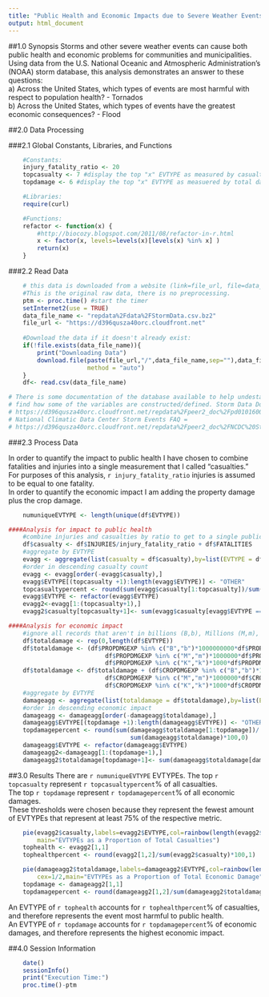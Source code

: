 ```yaml
---
title: "Public Health and Economic Impacts due to Severe Weather Events"
output: html_document
---
```

##1.0 Synopsis
Storms and other severe weather events can cause both public health and economic problems for 
communities and municipalities. Using data from the U.S. National Oceanic and Atmospheric 
Administration's (NOAA) storm database, this analysis demonstrates an answer to these questions:  
a) Across the United States, which types of events are most harmful with respect to population 
health? - Tornados  
b) Across the United States, which types of events have the greatest economic consequences? - Flood

##2.0 Data Processing

###2.1 Global Constants, Libraries, and Functions
```r
    #Constants:
    injury_fatality_ratio <- 20
    topcasualty <- 7 #display the top "x" EVTYPE as measured by casualty
    topdamage <- 6 #display the top "x" EVTYPE as measuered by total damage

    #Libraries:
    require(curl)

    #Functions:
    refactor <- function(x) {
        #http://biocozy.blogspot.com/2011/08/refactor-in-r.html
        x <- factor(x, levels=levels(x)[levels(x) %in% x] )
        return(x)
    }
```
###2.2 Read Data
```r
    # this data is downloaded from a website (link=file_url, file=data_file_name).
    #This is the original raw data, there is no preprocessing.
    ptm <- proc.time() #start the timer
    setInternet2(use = TRUE)
    data_file_name <- "repdata%2Fdata%2FStormData.csv.bz2"
    file_url <- "https://d396qusza40orc.cloudfront.net"
    
    #Download the data if it doesn't already exist:
    if(!file.exists(data_file_name)){
        print("Downloading Data")
        download.file(paste(file_url,"/",data_file_name,sep=""),data_file_name, mode = "wb",
                      method = "auto")
    }
    df<- read.csv(data_file_name)

# There is some documentation of the database available to help undestand the file. Here you will
# find how some of the variables are constructed/defined. Storm Data Documentation = 
# https://d396qusza40orc.cloudfront.net/repdata%2Fpeer2_doc%2Fpd01016005curr.pdf
# National Climatic Data Center Storm Events FAQ = 
# https://d396qusza40orc.cloudfront.net/repdata%2Fpeer2_doc%2FNCDC%20Storm%20Events-FAQ%20Page.pdf

```
###2.3 Process Data

In order to quantify the impact to public health I have chosen to combine fatalities and injuries 
into a single measurement that I called "casualties."  For purposes of this analysis, 
`r injury_fatality_ratio` injuries is assumed to be equal to one fatality.  
In order to quantify the economic impact I am adding the property damage plus the crop damage.

```r
    numuniqueEVTYPE <- length(unique(df$EVTYPE))

####Analysis for impact to public health
    #combine injuries and casualties by ratio to get to a single publich health metric
    df$casualty <- df$INJURIES/injury_fatality_ratio + df$FATALITIES
    #aggregate by EVTYPE
    evagg <- aggregate(list(casualty = df$casualty),by=list(EVTYPE = df$EVTYPE),FUN=sum)
    #order in descending casualty count
    evagg <- evagg[order(-evagg$casualty),]
    evagg$EVTYPE[(topcasualty +1):length(evagg$EVTYPE)] <- "OTHER"
    topcasualtypercent <- round(sum(evagg$casualty[1:topcasualty])/sum(evagg$casualty)*100,0)
    evagg$EVTYPE <- refactor(evagg$EVTYPE)
    evagg2<-evagg[1:(topcasualty+1),]
    evagg2$casualty[topcasualty+1]<- sum(evagg$casualty[evagg$EVTYPE == "OTHER"])
```
```r
####Analysis for economic impact
    #ignore all records that aren't in billions (B,b), Millions (M,m), or Thousands (K,k)
    df$totaldamage <- rep(0,length(df$EVTYPE))
    df$totaldamage <- (df$PROPDMGEXP %in% c("B","b")*1000000000*df$PROPDMG +
                           df$PROPDMGEXP %in% c("M","m")*1000000*df$PROPDMG +
                           df$PROPDMGEXP %in% c("K","k")*1000*df$PROPDMG)
    df$totaldamage <- df$totaldamage + (df$CROPDMGEXP %in% c("B","b")*1000000000*df$CROPDMG +
                           df$CROPDMGEXP %in% c("M","m")*1000000*df$CROPDMG +
                           df$CROPDMGEXP %in% c("K","k")*1000*df$CROPDMG)
    #aggregate by EVTYPE
    damageagg <- aggregate(list(totaldamage = df$totaldamage),by=list(EVTYPE = df$EVTYPE),FUN=sum)
    #order in descending economic impact
    damageagg <- damageagg[order(-damageagg$totaldamage),]
    damageagg$EVTYPE[(topdamage +1):length(damageagg$EVTYPE)] <- "OTHER"
    topdamagepercent <- round(sum(damageagg$totaldamage[1:topdamage])/
                                  sum(damageagg$totaldamage)*100,0)
    damageagg$EVTYPE <- refactor(damageagg$EVTYPE)
    damageagg2<-damageagg[1:(topdamage+1),]
    damageagg2$totaldamage[topdamage+1]<- sum(damageagg$totaldamage[damageagg$EVTYPE == "OTHER"])
```
##3.0 Results
There are `r numuniqueEVTYPE` EVTYPEs.  The top `r topcasualty` represent `r topcasualtypercent`% of
all casualties.  
The top `r topdamage` represent `r topdamagepercent`% of all economic damages.  
These thresholds were chosen because they represent the fewest amount of EVTYPEs that represent at
least 75% of the respective metric.  

```r
    pie(evagg2$casualty,labels=evagg2$EVTYPE,col=rainbow(length(evagg2$EVTYPE)),cex=1/2,
        main="EVTYPEs as a Proportion of Total Casualties")
    tophealth <- evagg2[1,1]
    tophealthpercent <- round(evagg2[1,2]/sum(evagg2$casualty)*100,1)

    pie(damageagg2$totaldamage,labels=damageagg2$EVTYPE,col=rainbow(length(damageagg2$EVTYPE)),
        cex=1/2,main="EVTYPEs as a Proportion of Total Economic Damage")
    topdamage <- damageagg2[1,1]
    topdamagepercent <- round(damageagg2[1,2]/sum(damageagg2$totaldamage)*100,1)

```

An EVTYPE of `r tophealth` accounts for `r tophealthpercent`% of casualties, and therefore 
represents the event most harmful to public health.  
An EVTYPE of `r topdamage` accounts for `r topdamagepercent`% of economic damages, and therefore 
represents the highest economic impact.  

##4.0 Session Information
```r
    date()
    sessionInfo()
    print("Execution Time:")
    proc.time()-ptm
```